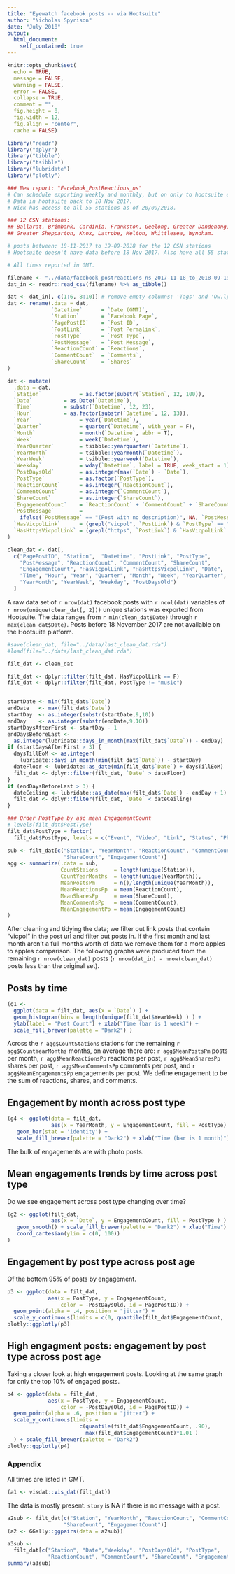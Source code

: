 ```yaml
---
title: "Eyewatch facebook posts -- via Hootsuite"
author: "Nicholas Spyrison"
date: "July 2018"
output: 
  html_document:
    self_contained: true
---
```

```r
knitr::opts_chunk$set(
  echo = TRUE,
  message = FALSE,
  warning = FALSE,
  error = FALSE, 
  collapse = TRUE,
  comment = "",
  fig.height = 8,
  fig.width = 12,
  fig.align = "center",
  cache = FALSE)

library("readr")
library("dplyr")
library("tibble")
library("tsibble")
library("lubridate")
library("plotly")
```


```r
### New report: "Facebook_PostReactions_ns" 
# Can schedule exporting weekly and monthly, but on only to hootsuite emaills.
# Data in hootsuite back to 18 Nov 2017.
# Nick has access to all 55 stations as of 20/09/2018.

### 12 CSN stations:
## Ballarat, Brimbank, Cardinia, Frankston, Geelong, Greater Dandenong,
## Greater Shepparton, Knox, Latrobe, Melton, Whittlesea, Wyndham.

# posts between: 18-11-2017 to 19-09-2018 for the 12 CSN stations
# Hootsuite doesn't have data before 18 Nov 2017. Also have all 55 station file.

# All times reported in GMT.

filename <- "../data/facebook_postreactions_ns_2017-11-18_to_2018-09-19_created_on_20180920T0920Z_facebook_posts.csv"
dat_in <- readr::read_csv(filename) %>% as_tibble() 

dat <- dat_in[, c(1:6, 8:10)] # remove empty columns: 'Tags' and 'Ow.ly Clicks'
dat <- rename(.data = dat, 
              `Datetime`      = `Date (GMT)`,
              `Station`       = `Facebook Page`,
              `PagePostID`    = `Post ID`,
              `PostLink`      = `Post Permalink`,
              `PostType`      = `Post Type`,
              `PostMessage`   = `Post Message`,
              `ReactionCount` = `Reactions`,
              `CommentCount`  = `Comments`,
              `ShareCount`    = `Shares`
)

dat <- mutate(
  .data = dat,
  `Station`            = as.factor(substr(`Station`, 12, 100)),
  `Date`          = as.Date(`Datetime`),
  `Time`          = substr(`Datetime`, 12, 23),
  `Hour`          = as.factor(substr(`Datetime`, 12, 13)),
  `Year`               = year(`Datetime`),
  `Quarter`            = quarter(`Datetime`, with_year = F),
  `Month`              = month(`Datetime`, abbr = T),
  `Week`               = week(`Datetime`),
  `YearQuarter`        = tsibble::yearquarter(`Datetime`),
  `YearMonth`          = tsibble::yearmonth(`Datetime`),
  `YearWeek`           = tsibble::yearweek(`Datetime`),
  `Weekday`            = wday(`Datetime`, label = TRUE, week_start = 1),
  `PostDaysOld`        = as.integer(max(`Date`) - `Date`),
  `PostType`           = as.factor(`PostType`),
  `ReactionCount`      = as.integer(`ReactionCount`),
  `CommentCount`       = as.integer(`CommentCount`),
  `ShareCount`         = as.integer(`ShareCount`),
  `EngagementCount`    = `ReactionCount` + `CommentCount` + `ShareCount`,
  `PostMessage`        = 
    ifelse(`PostMessage` == "(Post with no description)", NA, `PostMessage`),
  `HasVicpolLink`      = (grepl("vicpol", `PostLink`) & `PostType` == "link"),
  `HasHttpsVicpolLink` = (grepl("https", `PostLink`) & `HasVicpolLink` == T)
)

clean_dat <- dat[,
  c("PagePostID", "Station",  "Datetime", "PostLink", "PostType", 
    "PostMessage", "ReactionCount", "CommentCount", "ShareCount", 
    "EngagementCount", "HasVicpolLink", "HasHttpsVicpolLink", "Date", 
    "Time", "Hour", "Year", "Quarter", "Month", "Week", "YearQuarter",
    "YearMonth", "YearWeek", "Weekday", "PostDaysOld")
  ]
```

A raw data set of `r nrow(dat)` facebook posts with `r ncol(dat)` variables of `r nrow(unique(clean_dat[, 2]))` unique stations was exported from Hootsuite. The data ranges from `r min(clean_dat$Date)` through `r max(clean_dat$Date)`. Posts before 18 November 2017 are not available on the Hootsuite platform.

```r
#save(clean_dat, file="../data/last_clean_dat.rda")
#load(file="../data/last_clean_dat.rda")

filt_dat <- clean_dat

filt_dat <- dplyr::filter(filt_dat, HasVicpolLink == F)
filt_dat <- dplyr::filter(filt_dat, PostType != "music")


startDate <- min(filt_dat$`Date`)
endDate   <- max(filt_dat$`Date`)
startDay  <- as.integer(substr(startDate,9,10))
endDay    <- as.integer(substr(endDate,9,10))
startDaysAfterFirst <- startDay - 1
endDaysBeforeLast <- 
  as.integer(lubridate::days_in_month(max(filt_dat$`Date`)) - endDay)
if (startDaysAfterFirst > 3) {
  daysTillEoM <- as.integer(
    lubridate::days_in_month(min(filt_dat$`Date`)) - startDay)
  dateFloor <- lubridate::as_date(min(filt_dat$`Date`) + daysTillEoM)
  filt_dat <- dplyr::filter(filt_dat, `Date` > dateFloor)
}
if (endDaysBeforeLast > 3) {
  dateCeiling <- lubridate::as_date(max(filt_dat$`Date`) - endDay + 1)
  filt_dat <- dplyr::filter(filt_dat, `Date` < dateCeiling)
}

### Order PostType by asc mean EngagementCount
# levels(filt_dat$PostType)
filt_dat$PostType = factor(
  filt_dat$PostType, levels = c("Event", "Video", "Link", "Status", "Photo"))

sub <- filt_dat[c("Station", "YearMonth", "ReactionCount", "CommentCount",
                  "ShareCount", "EngagementCount")]
agg <- summarize(.data = sub,
                 CountStaions     = length(unique(Station)),
                 CountYearMonths  = length(unique(YearMonth)),
                 MeanPostsPm      = n()/length(unique(YearMonth)),
                 MeanReactionsPp  = mean(ReactionCount),
                 MeanSharesPp     = mean(ShareCount),
                 MeanCommentsPp   = mean(CommentCount),
                 MeanEngagementPp = mean(EngagementCount)
)
```
After cleaning and tidying the data; we filter out link posts that contain "vicpol" in the post url and filter out posts in. If the first month and last month aren't a full months worth of data we remove them for a more apples to apples comparison. The following graphs were produced from the remaining `r nrow(clean_dat)` posts (`r nrow(dat_in) - nrow(clean_dat)` posts less than the original set).

## Posts by time

```r
(g1 <-
  ggplot(data = filt_dat, aes(x = `Date`) ) +
  geom_histogram(bins = length(unique(filt_dat$YearWeek) ) ) +
  ylab(label = "Post Count") + xlab("Time (bar is 1 week)") +
  scale_fill_brewer(palette = "Dark2") )
```
Across the `r agg$CountStations` stations for the remaining `r agg$CountYearMonths` months, on average there are: `r agg$MeanPostsPm` posts per month, `r agg$MeanReactionsPp` reactions per post, `r agg$MeanSharesPp` shares per post, `r agg$MeanCommentsPp` comments per post, and `r agg$MeanEngagementsPp` engagements per post. We define engagement to be the sum of reactions, shares, and comments.

## Engagement by month across post type

```r
(g4 <- ggplot(data = filt_dat, 
              aes(x = YearMonth, y = EngagementCount, fill = PostType) ) +
   geom_bar(stat = 'identity') + 
   scale_fill_brewer(palette = "Dark2") + xlab("Time (bar is 1 month)")  )
```

The bulk of engagements are with photo posts.

## Mean engagements trends by time across post type

Do we see engagement across post type changing over time?

```r
(g2 <- ggplot(filt_dat, 
              aes(x = `Date`, y = EngagementCount, fill = PostType ) ) +
   geom_smooth() + scale_fill_brewer(palette = "Dark2") + xlab("Time") + 
   coord_cartesian(ylim = c(0, 100)) 
)
```

## Engagement by post type across post age

Of the bottom 95% of posts by engagement.

```r
p3 <- ggplot(data = filt_dat, 
             aes(x = PostType, y = EngagementCount, 
                 color = -PostDaysOld, id = PagePostID)) + 
  geom_point(alpha = .4, position = "jitter") + 
  scale_y_continuous(limits = c(0, quantile(filt_dat$EngagementCount, .95)) ) 
plotly::ggplotly(p3)
```

## High engagment posts: engagement by post type across post age 

Taking a closer look at high engagement posts. Looking at the same graph for only the top 10% of engaged posts.

```r
p4 <- ggplot(data = filt_dat, 
             aes(x = PostType, y = EngagementCount, 
                 color = -PostDaysOld, id = PagePostID)) + 
  geom_point(alpha = .6, position = "jitter") + 
  scale_y_continuous(limits = 
                       c(quantile(filt_dat$EngagementCount, .90),
                         max(filt_dat$EngagementCount)*1.01 ) 
  ) + scale_fill_brewer(palette = "Dark2")
plotly::ggplotly(p4)
```

### Appendix

All times are listed in GMT.

```r
(a1 <- visdat::vis_dat(filt_dat))
```

The data is mostly present. `story` is NA if there is no message with a post.

```r
a2sub <- filt_dat[c("Station", "YearMonth", "ReactionCount", "CommentCount",
                  "ShareCount", "EngagementCount")]
(a2 <- GGally::ggpairs(data = a2sub))
```


```r
a3sub <- 
  filt_dat[c("Station", "Date","Weekday", "PostDaysOld", "PostType",
             "ReactionCount", "CommentCount", "ShareCount", "EngagementCount")]
summary(a3sub)
```